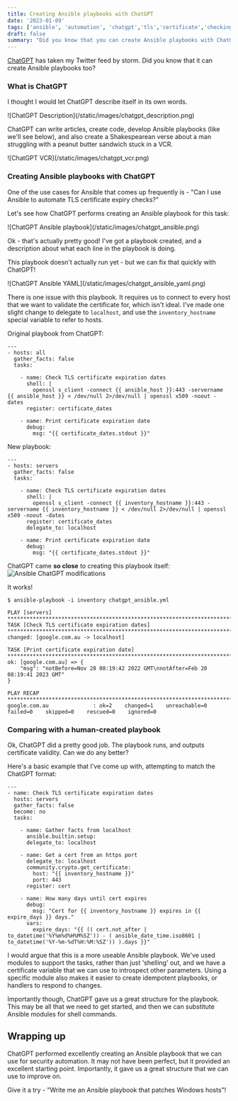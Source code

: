```yaml
---
title: Creating Ansible playbooks with ChatGPT
date: '2023-01-09'
tags: ['ansible', 'automation', 'chatgpt','tls','certificate','checking']
draft: false
summary: "Did you know that you can create Ansible playbooks with ChatGPT?"
---
```

[ChatGPT](https://openai.com/blog/chatgpt/) has taken my Twitter feed by storm. Did you know that it can create Ansible playbooks too?

### What is ChatGPT
I thought I would let ChatGPT describe itself in its own words.

<Zoom>
![ChatGPT Description](/static/images/chatgpt_description.png)
</Zoom>

ChatGPT can write articles, create code, develop Ansible playbooks (like we'll see below), and also create a Shakespearean verse about a man struggling with a peanut butter sandwich stuck in a VCR.

<Zoom>
![ChatGPT VCR](/static/images/chatgpt_vcr.png)
</Zoom>

### Creating Ansible playbooks with ChatGPT

One of the use cases for Ansible that comes up frequently is - "Can I use Ansible to automate TLS certificate expiry checks?"

Let's see how ChatGPT performs creating an Ansible playbook for this task:

<Zoom>
![ChatGPT Ansible playbook](/static/images/chatgpt_ansible.png)
</Zoom>

Ok - that's actually pretty good! I've got a playbook created, and a description about what each line in the playbook is doing.

This playbook doesn't actually run yet - but we can fix that quickly with ChatGPT!

<Zoom>
![ChatGPT Ansible YAML](/static/images/chatgpt_ansible_yaml.png)
</Zoom>

There is one issue with this playbook. It requires us to connect to every host that we want to validate the certificate for, which isn't ideal. I've made one slight change to delegate to `localhost`, and use the `inventory_hostname` special variable to refer to hosts.

Original playbook from ChatGPT:
```
---
- hosts: all
  gather_facts: false
  tasks:

    - name: Check TLS certificate expiration dates
      shell: |
        openssl s_client -connect {{ ansible_host }}:443 -servername {{ ansible_host }} < /dev/null 2>/dev/null | openssl x509 -noout -dates
      register: certificate_dates

    - name: Print certificate expiration date
      debug:
        msg: "{{ certificate_dates.stdout }}"
```

New playbook:
```
---
- hosts: servers
  gather_facts: false
  tasks:

    - name: Check TLS certificate expiration dates
      shell: |
        openssl s_client -connect {{ inventory_hostname }}:443 -servername {{ inventory_hostname }} < /dev/null 2>/dev/null | openssl x509 -noout -dates
      register: certificate_dates
      delegate_to: localhost

    - name: Print certificate expiration date
      debug:
        msg: "{{ certificate_dates.stdout }}"
```

ChatGPT came **so close** to creating this playbook itself:
<Zoom>
![Ansible ChatGPT modifications](/static/images/chatgpt_ansible_changes.png)
</Zoom>

It works!
```
$ ansible-playbook -i inventory chatgpt_ansible.yml

PLAY [servers] ***************************************************************************************************************************************************************************
TASK [Check TLS certificate expiration dates] ********************************************************************************************************************************************
changed: [google.com.au -> localhost]

TASK [Print certificate expiration date] *************************************************************************************************************************************************
ok: [google.com.au] => {
    "msg": "notBefore=Nov 28 08:19:42 2022 GMT\nnotAfter=Feb 20 08:19:41 2023 GMT"
}

PLAY RECAP *******************************************************************************************************************************************************************************
google.com.au              : ok=2    changed=1    unreachable=0    failed=0    skipped=0    rescued=0    ignored=0
```

### Comparing with a human-created playbook
Ok, ChatGPT did a pretty good job. The playbook runs, and outputs certificate validity. Can we do any better?

Here's a basic example that I've come up with, attempting to match the ChatGPT format:
```
---
- name: Check TLS certificate expiration dates
  hosts: servers
  gather_facts: false
  become: no
  tasks:

    - name: Gather facts from localhost
      ansible.builtin.setup:
      delegate_to: localhost

    - name: Get a cert from an https port
      delegate_to: localhost
      community.crypto.get_certificate:
        host: "{{ inventory_hostname }}"
        port: 443
      register: cert

    - name: How many days until cert expires
      debug:
        msg: "Cert for {{ inventory_hostname }} expires in {{ expire_days }} days."
      vars:
        expire_days: "{{ (( cert.not_after | to_datetime('%Y%m%d%H%M%SZ')) - ( ansible_date_time.iso8601 | to_datetime('%Y-%m-%dT%H:%M:%SZ')) ).days }}"
```

I would argue that this is a more useable Ansible playbook. We've used modules to support the tasks, rather than just 'shelling' out, and we have a certificate variable that we can use to introspect other parameters. Using a specific module also makes it easier to create idempotent playbooks, or handlers to respond to changes.

Importantly though, ChatGPT gave us a great structure for the playbook. This may be all that we need to get started, and then we can substitute Ansible modules for shell commands.

## Wrapping up

ChatGPT performed excellently creating an Ansible playbook that we can use for security automation. It may not have been perfect, but it provided an excellent starting point. Importantly, it gave us a great structure that we can use to improve on.

Give it a try - "Write me an Ansible playbook that patches Windows hosts"!
